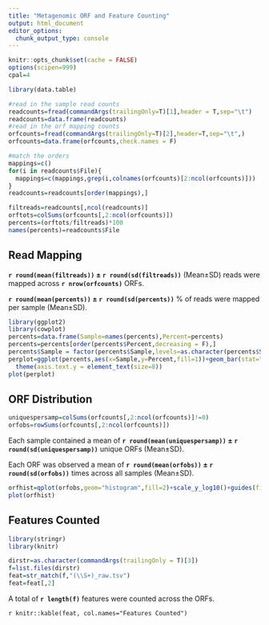 ```yaml
---
title: "Metagenomic ORF and Feature Counting"
output: html_document
editor_options: 
  chunk_output_type: console
---
```


```r
knitr::opts_chunk$set(cache = FALSE)
options(scipen=999)
cpal=4

library(data.table)

#read in the sample read counts
readcounts=fread(commandArgs(trailingOnly=T)[1],header = T,sep="\t")
readcounts=data.frame(readcounts)
#read in the orf mapping counts
orfcounts=fread(commandArgs(trailingOnly=T)[2],header=T,sep="\t",)
orfcounts=data.frame(orfcounts,check.names = F)

#match the orders
mappings=c()
for(i in readcounts$File){
  mappings=c(mappings,grep(i,colnames(orfcounts)[2:ncol(orfcounts)]))
}
readcounts=readcounts[order(mappings),]

filtreads=readcounts[,ncol(readcounts)]
orftots=colSums(orfcounts[,2:ncol(orfcounts)])
percents=(orftots/filtreads)*100
names(percents)=readcounts$File
```

## Read Mapping

**`r round(mean(filtreads))` $\pm$ `r round(sd(filtreads))`** (Mean$\pm$SD) reads were mapped across **`r nrow(orfcounts)`** ORFs.

**`r round(mean(percents))` $\pm$ `r round(sd(percents))`** % of reads were mapped per sample (Mean$\pm$SD).

```r
library(ggplot2)
library(cowplot)
percents=data.frame(Sample=names(percents),Percent=percents)
percents=percents[order(percents$Percent,decreasing = F),]
percents$Sample = factor(percents$Sample,levels=as.character(percents$Sample))
perplot=ggplot(percents,aes(x=Sample,y=Percent,fill=1))+geom_bar(stat="identity")+coord_flip()+guides(fill=F)+ylab("% Reads Mapped")+
  theme(axis.text.y = element_text(size=8))
plot(perplot)
```

## ORF Distribution

```r
uniquespersamp=colSums(orfcounts[,2:ncol(orfcounts)]!=0)
orfobs=rowSums(orfcounts[,2:ncol(orfcounts)])
```

Each sample contained a mean of **`r round(mean(uniquespersamp))` $\pm$ `r round(sd(uniquespersamp))`** unique ORFs (Mean$\pm$SD).

Each ORF was observed a mean of **`r round(mean(orfobs))` $\pm$ `r round(sd(orfobs))`** times across all samples (Mean$\pm$SD).

```r
orfhist=qplot(orfobs,geom="histogram",fill=2)+scale_y_log10()+guides(fill=F)+ylab("log10(No. ORFs)")+xlab("Tot. No. Observations")
plot(orfhist)
```

## Features Counted

```r
library(stringr)
library(knitr)

dirstr=as.character(commandArgs(trailingOnly = T)[3])
f=list.files(dirstr)
feat=str_match(f,"(\\S+)_raw.tsv")
feat=feat[,2]
```

A total of **`r length(f)`** features were counted across the ORFs.


`r knitr::kable(feat, col.names="Features Counted")`


